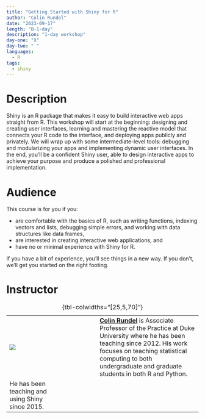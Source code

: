```yaml
---
title: "Getting Started with Shiny for R"
author: "Colin Rundel"
date: "2023-09-17"
length: "B-1-day"
description: "1-day workshop"
day-one: "X"
day-two: " "
languages:
  - R
tags:
  - shiny
---
```


# Description

Shiny is an R package that makes it easy to build interactive web apps straight from R.
This workshop will start at the beginning: designing and creating user interfaces, learning and mastering the reactive model that connects your R code to the interface, and deploying apps publicly and privately.
We will wrap up with some intermediate-level tools: debugging and modularizing your apps and implementing dynamic user interfaces.
In the end, you'll be a confident Shiny user, able to design interactive apps to achieve your purpose and produce a polished and professional implementation.

# Audience

This course is for you if you:

-   are comfortable with the basics of R, such as writing functions, indexing vectors and lists, debugging simple errors, and working with data structures like data frames,
-   are interested in creating interactive web applications, and
-   have no or minimal experience with Shiny for R.

If you have a bit of experience, you'll see things in a new way.
If you don't, we'll get you started on the right footing.

# Instructor

|                       |     |                                                                                                                                                |
|-----------------|-----------------|--------------------------------------|
| ![](colin-rundel.png) |     | [**Colin Rundel**](https://rundel.github.io/) is Associate Professor of the Practice at Duke University where he has been teaching since 2012. His work focuses on teaching statistical computing to both undergraduate and graduate students in both R and Python.
He has been teaching and using Shiny since 2015. |

: {tbl-colwidths="\[25,5,70\]"}
